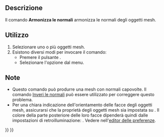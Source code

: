<languages/>

{{Docnav/it
|[[Mesh_VertexCurvature/it|Grafico della curvatura]]
|[[Mesh_FlipNormals/it|Inverti le normali]]
|[[Mesh_Workbench/it|Mesh]]
|IconL=Mesh_VertexCurvature.svg
|IconR=Mesh_FlipNormals.svg
|IconC=Workbench_Mesh.svg
}}

{{GuiCommand/it
|Name=Mesh_HarmonizeNormals
|Name/it=Armonizza le normali
|MenuLocation=Mesh → Armonizza le normali
|Workbenches=[[Mesh_Workbench/it|Mesh]]
|SeeAlso=[[Mesh_FlipNormals/it|Inverti le normali]]
}}

<span id="Description"></span>
==Descrizione==

Il comando '''Armonizza le normali''' armonizza le normali degli oggetti mesh.

<span id="Usage"></span>
==Utilizzo==

# Selezionare uno o più oggetti mesh.
# Esistono diversi modi per invocare il comando:
#* Premere il pulsante {{Button|[[Image:Mesh_HarmonizeNormals.svg|16px]] [[Mesh_HarmonizeNormals/it|Armonizza le normali]]}}.
#* Selezionare l'opzione {{MenuCommand|Mesh → [[Image:Mesh_HarmonizeNormals.svg|16px]] Armonizza le normali}} dal menu.

<span id="Notes"></span>
==Note==

<div class="mw-translate-fuzzy">
* Questo comando può produrre una mesh con normali capovolte. Il comando [[Mesh_FlipNormals/it|Inveri le normali]] può essere utilizzato per correggere questo problema.
* Per una chiara indicazione dell'orientamento delle facce degli oggetti mesh, assicurarsi che la proprietà {{PropertyView|Lighting}} degli oggetti mesh sia impostata su {{Value|One side}}. Il colore della parte posteriore delle loro facce dipenderà quindi dalle impostazioni di retroilluminazione: {{MenuCommand|Modifica → Preferenze ... → Visualizzazione → Vista 3D → Colore retroilluminazione - Intensità}}. Vedere nell'[[Preferences_Editor/it#Vista 3D|editor delle preferenze]].
</div>


{{Docnav/it
|[[Mesh_VertexCurvature/it|Grafico della curvatura]]
|[[Mesh_FlipNormals/it|Inverti le normali]]
|[[Mesh_Workbench/it|Mesh]]
|IconL=Mesh_VertexCurvature.svg
|IconR=Mesh_FlipNormals.svg
|IconC=Workbench_Mesh.svg
}}

{{Mesh Tools navi{{#translation:}}}}
{{Userdocnavi{{#translation:}}}}
{{clear}}